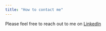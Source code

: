 ```yaml
---
title: "How to contact me"
---
```

Please feel free to reach out to me on [LinkedIn](https://www.linkedin.com/in/belinajang/)
